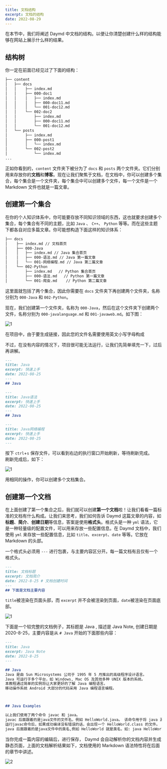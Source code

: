 ```yaml
---
title: 文档结构
excerpt: 文档的结构
date: 2022-08-29
---
```


在本节中，我们将阐述 Daymd 中文档的结构。以便让你清楚创建什么样的结构能够在网站上展示什么样的结果。

## 结构树

你一定在前面已经见过了下面的结构：

```bash
├── content
│   ├── docs
│   │    ├── index.md
│   │    ├── 000-doc1
│   │    │   ├── index.md
│   │    │   ├── 000-doc11.md
│   │    │   └── 001-doc12.md
│   │    └── 002-doc2
│   │        ├── index.md
│   │        ├── 000-doc11.md
│   │        └── 001-doc12.md
│   └── posts
│        ├── index.md
│        ├── 000-post1
│        │   └── index.md
│        └── 002-post2
│            └── index.md
...
```

正如你看到的，`content` 文件夹下被分为了 `docs` 和 `posts` 两个文件夹。它们分别用来存放你的**文档**和**博客**。现在让我们聚焦于文档，在文档中，你可以创建多个集合，每个集合是一个文件夹，每个集合中可以创建多个文件，每一个文件是一个 Markdown 文件也就是一篇文章。

## 创建第一个集合

在你的个人知识体系中，你可能要存放不同知识领域的东西，这也就要求创建多个集合，每个集合有不同的主题，比如 `Java` 、 `C++`、 `Python` 等等。而在这些主题下都各自对应多篇文章。你可能想构造下面这样的知识体系：  

```bash
├── docs
│    ├── index.md // 文档首页
│    ├── 000-Java
│    │   ├── index.md // Java 集合首页
│    │   ├── 000-语法.md // Java 第一篇文章
│    │   └── 001-网络编程.md // Java 第二篇文章
│    └── 002-Python
│        ├── index.md   // Python 集合首页
│        ├── 000-语法.md   // Python 第一篇文章 
│        └── 001-爬虫.md    // Python 第二篇文章
```

这里面就包括了两个集合，因此你需要在 `docs` 文件夹下再创建两个文件夹，名称分别为 `000-Java` 和 `002-Python`。

现在，我们创建第一个文件夹，名称为 `000-Java`，然后在这个文件夹下创建两个文件，名称分别为 `000-javalanguage.md` 和 `001-javaweb.md`。如下图：  

![1](https://jetzihan-img.oss-cn-beijing.aliyuncs.com/blog/1661780067153.png)

<Warn>在项目中，由于要生成链接，因此您的文件名需要使用英文小写字母构成</Warn>

不过，在没有内容的情况下，项目很可能无法运行，让我们先简单填充一下，过后再讲解。  

```md title="index.md"
---
title: Java
excerpt: 快速上手
date: 2022-08-25
---
## Java
```

```md title="Java语法.md"
---
title: Java语法
excerpt: 快速上手
date: 2022-08-25
---
## Java
```

```md title="Java网络编程.md"
---
title: Java网络编程
excerpt: 快速上手
date: 2022-08-25
---
```

按下 `ctrl`+`s` 保存文件，可以看到右边的执行窗口开始刷新，等待刷新完成。  
刷新完成后，如下：  

![1](https://jetzihan-img.oss-cn-beijing.aliyuncs.com/blog/20220829213613.png)  

用相同的操作，你可以创建多个文档集合。

## 创建第一个文档

在上面创建了第一个集合之后，我们就可以创建**第一个文档**啦！让我们看看一篇标准的文档有什么构成。让我们来思考，我们如何告诉 Daymd 这篇文章的内容，如 **标题**、**简介**、**创建日期**等信息，答案是使用**格式头**。格式头是一种 `yml` 语法，它是一种轻量级的配置文件，可以用来存放一些配置信息。在 Daymd 文档中，我们使用 `yml` 来存放一些配置信息，比如 `title`、`excerpt`、`date` 等等。它放在 Markdown 的头部。  

一个格式头必须用 `---` 进行包裹，与主要内容区分开。每一篇文档有且仅有一个格式头。  

```md
---
title: 文档标题
excerpt: 文档简介
date: 2022-8-25 # 文档创建时间
---
## 下面是文档主要内容
```

`title`被渲染在页面头部，而 `excerpt` 并不会被渲染到页面，`date`被渲染在页面底部。

![1](https://jetzihan-img.oss-cn-beijing.aliyuncs.com/blog/1661781216174.png)

下面是一个较完整的文档例子，其标题是 Java , 描述是 Java Note, 创建日期是 2020-8-25，主要内容是从 `# Java` 开始的下面那些内容：

```md
---
title: Java
excerpt: Java Note
date: 2022-8-25
---

## Java
Java 是由 Sun Microsystems 公司于 1995 年 5 月推出的高级程序设计语言。
Java 可运行于多个平台，如 Windows, Mac OS 及其他多种 UNIX 版本的系统。
本教程通过简单的实例将让大家更好的了解 Java 编程语言。
移动操作系统 Android 大部分的代码采用 Java 编程语言编程。



## Java Examples

以上我们使用了两个命令 javac 和 java。
javac 后面跟着的是java文件的文件名，例如 HelloWorld.java。 该命令用于将 java 源文件编译为 class 字节码文件，如： javac HelloWorld.java。
运行javac命令后，如果成功编译没有错误的话，会出现一个 HelloWorld.class 的文件。
java 后面跟着的是java文件中的类名,例如 HelloWorld 就是类名，如: java HelloWorld。
```

当你完成一篇内容的编辑后，进行保存， Daymd 会自动解析你的文档内容并生成静态页面，上面的文档解析结果如下，文档使用的 Markdown 语法特性将在后面的章节中讲述。  

![2](https://jetzihan-img.oss-cn-beijing.aliyuncs.com/blog/20220830102220.png)
